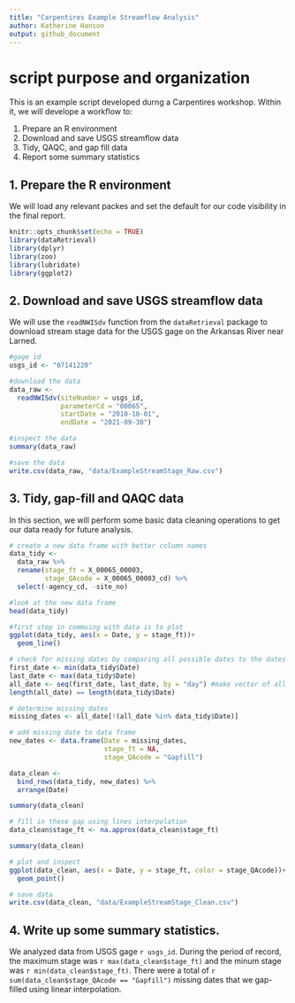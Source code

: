 ```yaml
---
title: "Carpentires Example Streamflow Analysis"
author: Katherine Hanson
output: github_document
---
```


# script purpose and organization

This is an example script developed durng a Carpentires workshop. Within it, we will develope a workflow to:

1. Prepare an R environment
2. Download and save USGS streamflow data
3. Tidy, QAQC, and gap fill data 
4. Report some summary statistics

## 1. Prepare the R environment

We will load any relevant packes and set the default for our code visibility in the final report. 

```r
knitr::opts_chunk$set(echo = TRUE)
library(dataRetrieval)
library(dplyr)
library(zoo)
library(lubridate)
library(ggplot2)
```

## 2. Download and save USGS streamflow data

We will use the `readNWISdv` function from the `dataRetrieval` package to download stream stage data for the USGS gage on the Arkansas River near Larned.

```r

#gage id
usgs_id <- "07141220"

#download the data
data_raw <- 
  readNWISdv(siteNumber = usgs_id,
             parameterCd = "00065",
             startDate = "2018-10-01",
             endDate = "2021-09-30")

#inspect the data
summary(data_raw)

#save the data
write.csv(data_raw, "data/ExampleStreamStage_Raw.csv")
```

## 3. Tidy, gap-fill and QAQC data

In this section, we will perform some basic data cleaning operations to get our data ready for future analysis. 

```r
# create a new data frame with better column names
data_tidy <- 
  data_raw %>% 
  rename(stage_ft = X_00065_00003,
         stage_QAcode = X_00065_00003_cd) %>% 
  select(-agency_cd, -site_no)

#look at the new data frame
head(data_tidy)

#first step in commuing with data is to plot
ggplot(data_tidy, aes(x = Date, y = stage_ft))+
  geom_line()

# check for missing dates by comparing all possible dates to the dates you have
first_date <- min(data_tidy$Date)
last_date <- max(data_tidy$Date)
all_date <- seq(first_date, last_date, by = "day") #make vector of all dates
length(all_date) == length(data_tidy$Date)

# determine missing dates
missing_dates <- all_date[!(all_date %in% data_tidy$Date)]

# add missing date to data frame
new_dates <- data.frame(Date = missing_dates,
                        stage_ft = NA,
                        stage_QAcode = "Gapfill")

data_clean <- 
  bind_rows(data_tidy, new_dates) %>% 
  arrange(Date)

summary(data_clean)

# fill in those gap using lines interpolation
data_clean$stage_ft <- na.approx(data_clean$stage_ft)

summary(data_clean)

# plot and inspect
ggplot(data_clean, aes(x = Date, y = stage_ft, color = stage_QAcode))+
  geom_point()

# save data
write.csv(data_clean, "data/ExampleStreamStage_Clean.csv")

```

## 4. Write up some summary statistics. 

We analyzed data from USGS gage `r usgs_id`. During the period of record, the maximum stage was `r max(data_clean$stage_ft)` and the minum stage was `r min(data_clean$stage_ft)`. There were a total of `r sum(data_clean$stage_QAcode == "Gapfill")` missing dates that we gap-filled using linear interpolation. 
